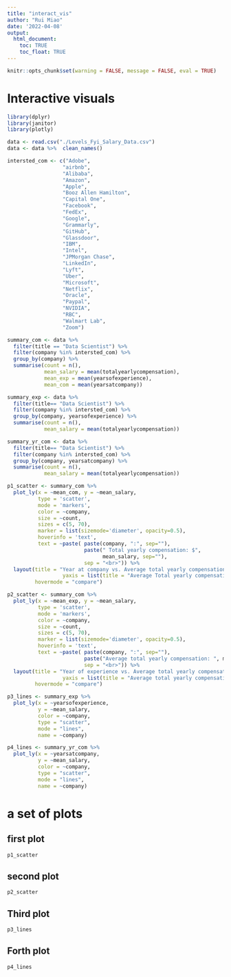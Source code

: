 ```yaml
---
title: "interact_vis"
author: "Rui Miao"
date: '2022-04-08'
output: 
  html_document:
    toc: TRUE
    toc_float: TRUE
---
```


```r
knitr::opts_chunk$set(warning = FALSE, message = FALSE, eval = TRUE)
```

# Interactive visuals

```r
library(dplyr)
library(janitor)
library(plotly)

data <- read.csv("./Levels_Fyi_Salary_Data.csv")
data <- data %>%  clean_names()
``` 

```r
intersted_com <- c("Adobe",
                  "airbnb",
                  "Alibaba",
                  "Amazon",
                  "Apple",
                  "Booz Allen Hamilton",
                  "Capital One",
                  "Facebook",
                  "FedEx",
                  "Google",
                  "Grammarly",
                  "GitHub",
                  "Glassdoor",
                  "IBM",
                  "Intel",
                  "JPMorgan Chase",
                  "LinkedIn",
                  "Lyft",
                  "Uber",
                  "Microsoft",
                  "Netflix",
                  "Oracle",
                  "Paypal",
                  "NVIDIA",
                  "RBC",
                  "Walmart Lab",
                  "Zoom")
```


```r

summary_com <- data %>%
  filter(title == "Data Scientist") %>% 
  filter(company %in% intersted_com) %>% 
  group_by(company) %>% 
  summarise(count = n(),
            mean_salary = mean(totalyearlycompensation),
            mean_exp = mean(yearsofexperience),
            mean_com = mean(yearsatcompany))
```

```r
summary_exp <- data %>% 
  filter(title== "Data Scientist") %>% 
  filter(company %in% intersted_com) %>% 
  group_by(company, yearsofexperience) %>% 
  summarise(count = n(),
            mean_salary = mean(totalyearlycompensation))
```

```r
summary_yr_com <- data %>% 
  filter(title== "Data Scientist") %>% 
  filter(company %in% intersted_com) %>% 
  group_by(company, yearsatcompany) %>% 
  summarise(count = n(),
            mean_salary = mean(totalyearlycompensation))
```


```r

p1_scatter <- summary_com %>% 
  plot_ly(x = ~mean_com, y = ~mean_salary,
          type = 'scatter', 
          mode = 'markers', 
          color = ~company,
          size = ~count, 
          sizes = c(5, 70), 
          marker = list(sizemode='diameter', opacity=0.5),
          hoverinfo = 'text',
          text = ~paste( paste(company, ":", sep=""), 
                         paste(" Total yearly compensation: $", 
                               mean_salary, sep=""), 
                         sep = "<br>")) %>%
  layout(title = "Year at company vs. Average total yearly compensation",
                  yaxis = list(title = "Average Total yearly compensation"), xaxis = list(title = "Year at company"),
         hovermode = "compare")

p2_scatter <- summary_com %>%
  plot_ly(x = ~mean_exp, y = ~mean_salary,
          type = 'scatter', 
          mode = 'markers', 
          color = ~company,
          size = ~count, 
          sizes = c(5, 70), 
          marker = list(sizemode='diameter', opacity=0.5),
          hoverinfo = 'text',
          text = ~paste( paste(company, ":", sep=""), 
                         paste("Average total yearly compensation: ", mean_salary, sep=""), 
                         sep = "<br>")) %>%
  layout(title = "Year of experience vs. Average total yearly compensation",
                  yaxis = list(title = "Average total yearly compensation"), xaxis = list(title = "Year of experience"),
         hovermode = "compare")

p3_lines <- summary_exp %>%
  plot_ly(x = ~yearsofexperience,
          y = ~mean_salary,
          color = ~company,
          type = "scatter",
          mode = "lines",
          name = ~company)

p4_lines <- summary_yr_com %>%
  plot_ly(x = ~yearsatcompany,
          y = ~mean_salary,
          color = ~company,
          type = "scatter",
          mode = "lines",
          name = ~company)
```

# a set of plots {.tabset}

## first plot

```r
p1_scatter
```

## second plot

```r
p2_scatter
```

## Third plot
```r
p3_lines
```

## Forth plot
```r
p4_lines
```

